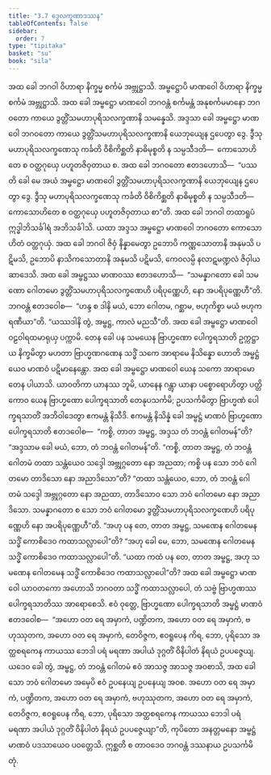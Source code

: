 ```yaml
---
title: "3.7 ဒွေလက္ခဏာဒဿန"
tableOfContents: false
sidebar:
  order: 7
type: "tipitaka"
basket: "su"
book: "sila"
---
```



<DynamicBreadcrumb />

<Division number="287" book="sila">

<Paragraph number="412" book="sila">
အထ ခေါ ဘဂဝါ ဝိဟာရာ နိက္ခမ္မ စင်္ကမံ အဗ္ဘုဋ္ဌာသိ. အမ္ဗဋ္ဌောပိ မာဏဝေါ ဝိဟာရာ နိက္ခမ္မ စင်္ကမံ အဗ္ဘုဋ္ဌာသိ. အထ ခေါ အမ္ဗဋ္ဌော မာဏဝေါ ဘဂဝန္တံ စင်္ကမန္တံ အနုစင်္ကမမာနော ဘဂဝတော ကာယေ ဒွတ္တိံသမဟာပုရိသလက္ခဏာနိ သမန္နေသိ. အဒ္ဒသာ ခေါ အမ္ဗဋ္ဌော မာဏဝေါ ဘဂဝတော ကာယေ ဒွတ္တိံသမဟာပုရိသလက္ခဏာနိ ယေဘုယျေန ဌပေတွာ ဒွေ. ဒွီသု မဟာပုရိသလက္ခဏေသု ကင်္ခတိ ဝိစိကိစ္ဆတိ နာဓိမုစ္စတိ န သမ္ပသီဒတိ—  ကောသောဟိတေ စ ဝတ္ထဂုယှေ ပဟူတဇိဝှတာယ စ.
</Paragraph>

</Division>
<Division number="288" book="sila">

<Paragraph number="413" book="sila">
အထ ခေါ ဘဂဝတော ဧတဒဟောသိ—  “ပဿတိ ခေါ မေ အယံ အမ္ဗဋ္ဌော မာဏဝေါ ဒွတ္တိံသမဟာပုရိသလက္ခဏာနိ ယေဘုယျေန ဌပေတွာ ဒွေ. ဒွီသု မဟာပုရိသလက္ခဏေသု ကင်္ခတိ ဝိစိကိစ္ဆတိ နာဓိမုစ္စတိ န သမ္ပသီဒတိ—  ကောသောဟိတေ စ ဝတ္ထဂုယှေ ပဟူတဇိဝှတာယ စာ”တိ. အထ ခေါ ဘဂဝါ တထာရူပံ ဣဒ္ဓါဘိသင်္ခါရံ အဘိသင်္ခါသိ. ယထာ အဒ္ဒသ အမ္ဗဋ္ဌော မာဏဝေါ ဘဂဝတော ကောသောဟိတံ ဝတ္ထဂုယှံ. အထ ခေါ ဘဂဝါ ဇိဝှံ နိန္နာမေတွာ ဥဘောပိ ကဏ္ဏသောတာနိ အနုမသိ ပဋိမသိ, ဥဘောပိ နာသိကသောတာနိ အနုမသိ ပဋိမသိ, ကေဝလမ္ပိ နလာဋမဏ္ဍလံ ဇိဝှါယ ဆာဒေသိ. အထ ခေါ အမ္ဗဋ္ဌဿ မာဏဝဿ ဧတဒဟောသိ—  “သမန္နာဂတော ခေါ သမဏော ဂေါတမော ဒွတ္တိံသမဟာပုရိသလက္ခဏေဟိ ပရိပုဏ္ဏေဟိ, နော အပရိပုဏ္ဏေဟီ”တိ. ဘဂဝန္တံ ဧတဒဝေါစ—  “ဟန္ဒ စ ဒါနိ မယံ, ဘော ဂေါတမ, ဂစ္ဆာမ, ဗဟုကိစ္စာ မယံ ဗဟုကရဏီယာ”တိ. “ယဿဒါနိ တွံ, အမ္ဗဋ္ဌ, ကာလံ မညသီ”တိ. အထ ခေါ အမ္ဗဋ္ဌော မာဏဝေါ ဝဠဝါရထမာရုယှ ပက္ကာမိ.
</Paragraph>

</Division>
<Division number="289" book="sila">

<Paragraph number="414" book="sila">
တေန ခေါ ပန သမယေန ဗြာဟ္မဏော ပေါက္ခရသာတိ ဥက္ကဋ္ဌာယ နိက္ခမိတွာ မဟတာ ဗြာဟ္မဏဂဏေန သဒ္ဓိံ သကေ အာရာမေ နိသိန္နော ဟောတိ အမ္ဗဋ္ဌံယေဝ မာဏဝံ ပဋိမာနေန္တော. အထ ခေါ အမ္ဗဋ္ဌော မာဏဝေါ ယေန သကော အာရာမော တေန ပါယာသိ. ယာဝတိကာ ယာနဿ ဘူမိ, ယာနေန ဂန္တွာ ယာနာ ပစ္စောရောဟိတွာ ပတ္တိကောဝ ယေန ဗြာဟ္မဏော ပေါက္ခရသာတိ တေနုပသင်္ကမိ; ဥပသင်္ကမိတွာ ဗြာဟ္မဏံ ပေါက္ခရသာတိံ အဘိဝါဒေတွာ ဧကမန္တံ နိသီဒိ.
</Paragraph>

</Division>
<Division number="290" book="sila">

<Paragraph number="415" book="sila">
ဧကမန္တံ နိသိန္နံ ခေါ အမ္ဗဋ္ဌံ မာဏဝံ ဗြာဟ္မဏော ပေါက္ခရသာတိ ဧတဒဝေါစ—  “ကစ္စိ, တာတ အမ္ဗဋ္ဌ, အဒ္ဒသ တံ ဘဝန္တံ ဂေါတမန်”တိ? “အဒ္ဒသာမ ခေါ မယံ, ဘော, တံ ဘဝန္တံ ဂေါတမန်”တိ. “ကစ္စိ, တာတ အမ္ဗဋ္ဌ, တံ ဘဝန္တံ ဂေါတမံ တထာ သန္တံယေဝ သဒ္ဒေါ အဗ္ဘုဂ္ဂတော နော အညထာ; ကစ္စိ ပန သော ဘဝံ ဂေါတမော တာဒိသော နော အညာဒိသော”တိ? “တထာ သန္တံယေဝ, ဘော, တံ ဘဝန္တံ ဂေါတမံ သဒ္ဒေါ အဗ္ဘုဂ္ဂတော နော အညထာ, တာဒိသောဝ သော ဘဝံ ဂေါတမော နော အညာဒိသော. သမန္နာဂတော စ သော ဘဝံ ဂေါတမော ဒွတ္တိံသမဟာပုရိသလက္ခဏေဟိ ပရိပုဏ္ဏေဟိ နော အပရိပုဏ္ဏေဟီ”တိ. “အဟု ပန တေ, တာတ အမ္ဗဋ္ဌ, သမဏေန ဂေါတမေန သဒ္ဓိံ ကောစိဒေဝ ကထာသလ္လာပေါ”တိ? “အဟု ခေါ မေ, ဘော, သမဏေန ဂေါတမေန သဒ္ဓိံ ကောစိဒေဝ ကထာသလ္လာပေါ”တိ. “ယထာ ကထံ ပန တေ, တာတ အမ္ဗဋ္ဌ, အဟု သမဏေန ဂေါတမေန သဒ္ဓိံ ကောစိဒေဝ ကထာသလ္လာပေါ”တိ? အထ ခေါ အမ္ဗဋ္ဌော မာဏဝေါ ယာဝတကော အဟောသိ ဘဂဝတာ သဒ္ဓိံ ကထာသလ္လာပေါ, တံ သဗ္ဗံ ဗြာဟ္မဏဿ ပေါက္ခရသာတိဿ အာရောစေသိ.
</Paragraph>

</Division>
<Division number="291" book="sila">

<Paragraph number="416" book="sila">
ဧဝံ ဝုတ္တေ, ဗြာဟ္မဏော ပေါက္ခရသာတိ အမ္ဗဋ္ဌံ မာဏဝံ ဧတဒဝေါစ—  “အဟော ဝတ ရေ အမှာကံ, ပဏ္ဍိတက, အဟော ဝတ ရေ အမှာကံ, ဗဟုဿုတက, အဟော ဝတ ရေ အမှာကံ, တေဝိဇ္ဇက, ဧဝရူပေန ကိရ, ဘော, ပုရိသော အတ္ထစရကေန ကာယဿ ဘေဒါ ပရံ မရဏာ အပါယံ ဒုဂ္ဂတိံ ဝိနိပါတံ နိရယံ ဥပပဇ္ဇေယျ. ယဒေဝ ခေါ တွံ, အမ္ဗဋ္ဌ, တံ ဘဝန္တံ ဂေါတမံ ဧဝံ အာသဇ္ဇ အာသဇ္ဇ အဝစာသိ, အထ ခေါ သော ဘဝံ ဂေါတမော အမှေပိ ဧဝံ ဥပနေယျ ဥပနေယျ အဝစ. အဟော ဝတ ရေ အမှာကံ, ပဏ္ဍိတက, အဟော ဝတ ရေ အမှာကံ, ဗဟုဿုတက, အဟော ဝတ ရေ အမှာကံ, တေဝိဇ္ဇက, ဧဝရူပေန ကိရ, ဘော, ပုရိသော အတ္ထစရကေန ကာယဿ ဘေဒါ ပရံ မရဏာ အပါယံ ဒုဂ္ဂတိံ ဝိနိပါတံ နိရယံ ဥပပဇ္ဇေယျာ”တိ, ကုပိတော အနတ္တမနော အမ္ဗဋ္ဌံ မာဏဝံ ပဒသာယေဝ ပဝတ္တေသိ. ဣစ္ဆတိ စ တာဝဒေဝ ဘဂဝန္တံ ဒဿနာယ ဥပသင်္ကမိတုံ.
</Paragraph>
</Division>